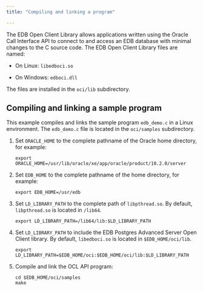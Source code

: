 ```yaml
---
title: "Compiling and linking a program"

---
```


<div id="compiling_and_linking_a_program" class="registered_link"></div>

The EDB Open Client Library allows applications written using the Oracle Call Interface API to connect to and access an EDB database with minimal changes to the C source code. The EDB Open Client Library files are named:

- On Linux: `libedboci.so`

- On Windows: `edboci.dll`

The files are installed in the `oci/lib` subdirectory.

## Compiling and linking a sample program

This example compiles and links the sample program `edb_demo.c` in a Linux environment. The `edb_demo.c` file is located in the `oci/samples` subdirectory.

1.  Set `ORACLE_HOME` to the complete pathname of the Oracle home directory, for example:

    `export ORACLE_HOME=/usr/lib/oracle/xe/app/oracle/product/10.2.0/server`

1.  Set `EDB_HOME` to the complete pathname of the home directory, for example:

    `export EDB_HOME=/usr/edb`

1.  Set `LD_LIBRARY_PATH` to the complete path of `libpthread.so`. By default, `libpthread.so` is located in `/lib64`.

    `export LD_LIBRARY_PATH=/lib64/lib:$LD_LIBRARY_PATH`

1.  Set `LD_LIBRARY_PATH` to include the EDB Postgres Advanced Server Open Client library. By default, `libedboci.so` is located in `$EDB_HOME/oci/lib`.

    `export LD_LIBRARY_PATH=$EDB_HOME/oci:$EDB_HOME/oci/lib:$LD_LIBRARY_PATH`

1.  Compile and link the OCL API program:

    ```text
    cd $EDB_HOME/oci/samples
    make
    ```
